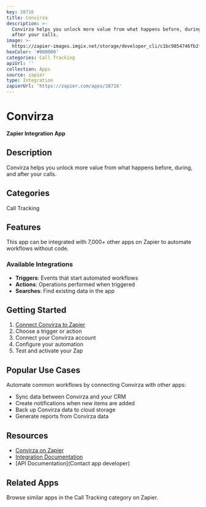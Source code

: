 ```yaml
---
key: 38716
title: Convirza
description: >-
  Convirza helps you unlock more value from what happens before, during, and
  after your calls.
image: >-
  https://zapier-images.imgix.net/storage/developer_cli/c1bc9854746fb2f681d6aeda2c61efd6.png?auto=format%2Ccompress&ixlib=python-3.0.0&q=50
hexColor: '#000000'
categories: Call Tracking
apiUrl: ''
collection: Apps
source: zapier
type: Integration
zapierUrl: 'https://zapier.com/apps/38716'
---
```

# Convirza

**Zapier Integration App**

## Description

Convirza helps you unlock more value from what happens before, during, and after your calls.

## Categories

Call Tracking

## Features

This app can be integrated with 7,000+ other apps on Zapier to automate workflows without code.

### Available Integrations

- **Triggers**: Events that start automated workflows
- **Actions**: Operations performed when triggered
- **Searches**: Find existing data in the app

## Getting Started

1. [Connect Convirza to Zapier](https://zapier.com/apps/38716)
2. Choose a trigger or action
3. Connect your Convirza account
4. Configure your automation
5. Test and activate your Zap

## Popular Use Cases

Automate common workflows by connecting Convirza with other apps:

- Sync data between Convirza and your CRM
- Create notifications when new items are added
- Back up Convirza data to cloud storage
- Generate reports from Convirza data

## Resources

- [Convirza on Zapier](https://zapier.com/apps/38716)
- [Integration Documentation](https://zapier.com/apps/38716/integrations)
- [API Documentation](Contact app developer)

## Related Apps

Browse similar apps in the Call Tracking category on Zapier.
